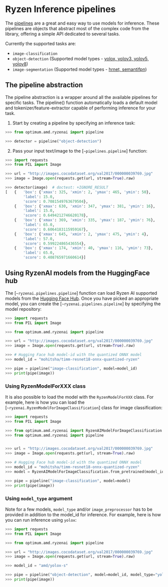 # Ryzen Inference pipelines

The [pipelines](https://huggingface.co/docs/transformers/en/main_classes/pipelines) are a great and easy way to use models for inference. These pipelines are objects that abstract most of the complex code from the library, offering a simple API dedicated to several tasks.

Currently the supported tasks are:

* `image-classification`
* `object-detection` (Supported model types - [yolox, yolov3, yolov5, yolov8](https://huggingface.co/models?other=RyzenAI&sort=trending&search=amd%2Fyolo))
* `image-segmentation` (Supported model types - [hrnet, semantifpn](https://huggingface.co/models?other=RyzenAI))

## The pipeline abstraction
The pipeline abstraction is a wrapper around all the available pipelines for specific tasks. The pipeline() function automatically loads a default model and tokenizer/feature-extractor capable of performing inference for your task.

1. Start by creating a pipeline by specifying an inference task:

```python
>>> from optimum.amd.ryzenai import pipeline

>>> detector = pipeline("object-detection")
```

2. Pass your input text/image to the [`~pipelines.pipeline`] function:

```python
>>> import requests
>>> from PIL import Image

>>> url = "http://images.cocodataset.org/val2017/000000039769.jpg"
>>> image = Image.open(requests.get(url, stream=True).raw)

>>> detector(image)  # doctest: +IGNORE_RESULT
[   {   'box': {'xmax': 325, 'xmin': 2, 'ymax': 465, 'ymin': 50},
        'label': 15.0,
        'score': 0.7081549763679504},
    {   'box': {'xmax': 630, 'xmin': 347, 'ymax': 381, 'ymin': 16},
        'label': 15.0,
        'score': 0.6494212746620178},
    {   'box': {'xmax': 369, 'xmin': 335, 'ymax': 187, 'ymin': 76},
        'label': 65.0,
        'score': 0.6064183115959167},
    {   'box': {'xmax': 645, 'xmin': 2, 'ymax': 475, 'ymin': 4},
        'label': 57.0,
        'score': 0.599224865436554},
    {   'box': {'xmax': 174, 'xmin': 40, 'ymax': 116, 'ymin': 73},
        'label': 65.0,
        'score': 0.408765971660614}]
```

## Using RyzenAI models from the HuggingFace hub

The [`~ryzenai.pipelines.pipeline`] function can load Ryzen AI supported models from the [Hugging Face Hub](https://huggingface.co/models?other=RyzenAI). Once you have picked an appropriate model, you can create the [`~ryzenai.pipelines.pipeline`] by specifying the model repository:

```python
>>> import requests
>>> from PIL import Image

>>> from optimum.amd.ryzenai import pipeline

>>> url = "http://images.cocodataset.org/val2017/000000039769.jpg"
>>> image = Image.open(requests.get(url, stream=True).raw)

>>> # Hugging Face hub model-id with the quantized ONNX model
>>> model_id = "mohitsha/timm-resnet18-onnx-quantized-ryzen"

>>> pipe = pipeline("image-classification", model=model_id)
>>> print(pipe(image))
```

### Using RyzenModelForXXX class

It is also possible to load the model with the `RyzenModelForXXX` class. For example, here is how you can load the [`~ryzenai.RyzenModelForImageClassification`] class for image classification:

```python
>>> import requests
>>> from PIL import Image

>>> from optimum.amd.ryzenai import RyzenAIModelForImageClassification
>>> from optimum.amd.ryzenai import pipeline


>>> url = "http://images.cocodataset.org/val2017/000000039769.jpg"
>>> image = Image.open(requests.get(url, stream=True).raw)

>>> # Hugging Face hub model-id with the quantized ONNX model
>>> model_id = "mohitsha/timm-resnet18-onnx-quantized-ryzen"
>>> model = RyzenAIModelForImageClassification.from_pretrained(model_id)

>>> pipe = pipeline("image-classification", model=model)
>>> print(pipe(image))
```

### Using `model_type` argument

Note for a few models, `model_type` and/or `image_preprocessor` has to be provided in addition to the model_id for inference. For example, here is how you can run inference using `yolox`:

```python
>>> import requests
>>> from PIL import Image

>>> from optimum.amd.ryzenai import pipeline

>>> url = "http://images.cocodataset.org/val2017/000000039769.jpg"
>>> image = Image.open(requests.get(url, stream=True).raw)

>>> model_id = "amd/yolox-s"

>>> pipe = pipeline("object-detection", model=model_id, model_type="yolox")
>>> print(pipe(image))
```

